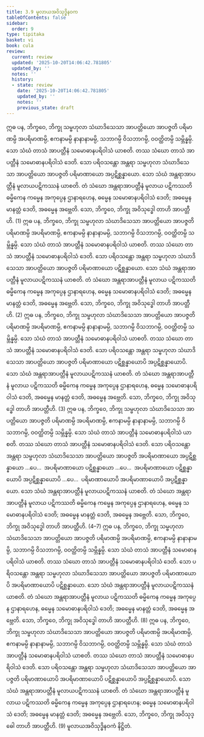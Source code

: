 ```yaml
---
title: 3.9 မူလာယအဝိသုဒ္ဓိနဝက
tableOfContents: false
sidebar:
  order: 9
type: tipitaka
basket: vi
book: cula
review:
  current: review
  updated: '2025-10-20T14:06:42.781805'
  updated_by: ''
  notes: ''
  history:
  - state: review
    date: '2025-10-20T14:06:42.781805'
    updated_by: ''
    notes: ''
    previous_state: draft
---
```



<DynamicBreadcrumb />


<ReviewStatus review={frontmatter.review} showDetails={true} />

<HypothesisAnnotation frontmatter={frontmatter} />

<Division number="182" book="cula" e="ch" v="4" p="174">

<Paragraph number="757" book="cula">
ဣဓ ပန, ဘိက္ခဝေ, ဘိက္ခု သမ္ဗဟုလာ သံဃာဒိသေသာ အာပတ္တိယော အာပဇ္ဇတိ ပရိမာဏမ္ပိ အပရိမာဏမ္ပိ, ဧကနာမမ္ပိ နာနာနာမမ္ပိ, သဘာဂမ္ပိ ဝိသဘာဂမ္ပိ, ဝဝတ္ထိတမ္ပိ သမ္ဘိန္နမ္ပိ. သော သံဃံ တာသံ အာပတ္တီနံ သမောဓာနပရိဝါသံ ယာစတိ. တဿ သံဃော တာသံ အာပတ္တီနံ သမောဓာနပရိဝါသံ ဒေတိ. သော ပရိဝသန္တော အန္တရာ သမ္ဗဟုလာ သံဃာဒိသေသာ အာပတ္တိယော အာပဇ္ဇတိ ပရိမာဏာယော အပ္ပဋိစ္ဆန္နာယော. သော သံဃံ အန္တရာအာပတ္တီနံ မူလာယပဋိကဿနံ ယာစတိ. တံ သံဃော အန္တရာအာပတ္တီနံ မူလာယ ပဋိကဿတိ ဓမ္မိကေန ကမ္မေန အကုပ္ပေန ဌာနာရဟေန, ဓမ္မေန သမောဓာနပရိဝါသံ ဒေတိ; အဓမ္မေန မာနတ္တံ ဒေတိ, အဓမ္မေန အဗ္ဘေတိ. သော, ဘိက္ခဝေ, ဘိက္ခု အဝိသုဒ္ဓေါ တာဟိ အာပတ္တီဟိ. (1)
</Paragraph>

<Paragraph number="758" book="cula">
ဣဓ ပန, ဘိက္ခဝေ, ဘိက္ခု သမ္ဗဟုလာ သံဃာဒိသေသာ အာပတ္တိယော အာပဇ္ဇတိ ပရိမာဏမ္ပိ အပရိမာဏမ္ပိ, ဧကနာမမ္ပိ နာနာနာမမ္ပိ, သဘာဂမ္ပိ ဝိသဘာဂမ္ပိ, ဝဝတ္ထိတမ္ပိ သမ္ဘိန္နမ္ပိ. သော သံဃံ တာသံ အာပတ္တီနံ သမောဓာနပရိဝါသံ ယာစတိ. တဿ သံဃော တာသံ အာပတ္တီနံ သမောဓာနပရိဝါသံ ဒေတိ. သော ပရိဝသန္တော အန္တရာ သမ္ဗဟုလာ သံဃာဒိသေသာ အာပတ္တိယော အာပဇ္ဇတိ ပရိမာဏာယော ပဋိစ္ဆန္နာယော. သော သံဃံ အန္တရာအာပတ္တီနံ မူလာယပဋိကဿနံ ယာစတိ. တံ သံဃော အန္တရာအာပတ္တီနံ မူလာယ ပဋိကဿတိ ဓမ္မိကေန ကမ္မေန အကုပ္ပေန ဌာနာရဟေန, ဓမ္မေန သမောဓာနပရိဝါသံ ဒေတိ; အဓမ္မေန မာနတ္တံ ဒေတိ, အဓမ္မေန အဗ္ဘေတိ. သော, ဘိက္ခဝေ, ဘိက္ခု အဝိသုဒ္ဓေါ တာဟိ အာပတ္တီဟိ. (2)
</Paragraph>

<Paragraph number="759" book="cula">
ဣဓ ပန, ဘိက္ခဝေ, ဘိက္ခု သမ္ဗဟုလာ သံဃာဒိသေသာ အာပတ္တိယော အာပဇ္ဇတိ ပရိမာဏမ္ပိ အပရိမာဏမ္ပိ, ဧကနာမမ္ပိ နာနာနာမမ္ပိ, သဘာဂမ္ပိ ဝိသဘာဂမ္ပိ, ဝဝတ္ထိတမ္ပိ သမ္ဘိန္နမ္ပိ. သော သံဃံ တာသံ အာပတ္တီနံ သမောဓာနပရိဝါသံ ယာစတိ. တဿ သံဃော တာသံ အာပတ္တီနံ သမောဓာနပရိဝါသံ ဒေတိ. သော ပရိဝသန္တော အန္တရာ သမ္ဗဟုလာ သံဃာဒိသေသာ အာပတ္တိယော အာပဇ္ဇတိ ပရိမာဏာယော ပဋိစ္ဆန္နာယောပိ အပ္ပဋိစ္ဆန္နာယောပိ. သော သံဃံ အန္တရာအာပတ္တီနံ မူလာယပဋိကဿနံ ယာစတိ. တံ သံဃော အန္တရာအာပတ္တီနံ မူလာယ ပဋိကဿတိ ဓမ္မိကေန ကမ္မေန အကုပ္ပေန ဌာနာရဟေန, ဓမ္မေန သမောဓာနပရိဝါသံ ဒေတိ, အဓမ္မေန မာနတ္တံ ဒေတိ, အဓမ္မေန အဗ္ဘေတိ. သော, ဘိက္ခဝေ, ဘိက္ခု အဝိသုဒ္ဓေါ တာဟိ အာပတ္တီဟိ. (3)
</Paragraph>

<Paragraph number="760" book="cula">
ဣဓ ပန, ဘိက္ခဝေ, ဘိက္ခု သမ္ဗဟုလာ သံဃာဒိသေသာ အာပတ္တိယော အာပဇ္ဇတိ ပရိမာဏမ္ပိ အပရိမာဏမ္ပိ, ဧကနာမမ္ပိ နာနာနာမမ္ပိ, သဘာဂမ္ပိ ဝိသဘာဂမ္ပိ, ဝဝတ္ထိတမ္ပိ သမ္ဘိန္နမ္ပိ. သော သံဃံ တာသံ အာပတ္တီနံ သမောဓာနပရိဝါသံ ယာစတိ. တဿ သံဃော တာသံ အာပတ္တီနံ သမောဓာနပရိဝါသံ ဒေတိ. သော ပရိဝသန္တော အန္တရာ သမ္ဗဟုလာ သံဃာဒိသေသာ အာပတ္တိယော အာပဇ္ဇတိ အပရိမာဏာယော အပ္ပဋိစ္ဆန္နာယော …ပေ…  အပရိမာဏာယော ပဋိစ္ဆန္နာယော …ပေ…  အပရိမာဏာယော ပဋိစ္ဆန္နာယောပိ အပ္ပဋိစ္ဆန္နာယောပိ …ပေ…  ပရိမာဏာယောပိ အပရိမာဏာယောပိ အပ္ပဋိစ္ဆန္နာယော. သော သံဃံ အန္တရာအာပတ္တီနံ မူလာယပဋိကဿနံ ယာစတိ. တံ သံဃော အန္တရာအာပတ္တီနံ မူလာယ ပဋိကဿတိ ဓမ္မိကေန ကမ္မေန အကုပ္ပေန ဌာနာရဟေန, ဓမ္မေန သမောဓာနပရိဝါသံ ဒေတိ; အဓမ္မေန မာနတ္တံ ဒေတိ, အဓမ္မေန အဗ္ဘေတိ. သော, ဘိက္ခဝေ, ဘိက္ခု အဝိသုဒ္ဓေါ တာဟိ အာပတ္တီဟိ. (4–7)
</Paragraph>

<Paragraph number="761" book="cula">
ဣဓ ပန, ဘိက္ခဝေ, ဘိက္ခု သမ္ဗဟုလာ သံဃာဒိသေသာ အာပတ္တိယော အာပဇ္ဇတိ ပရိမာဏမ္ပိ အပရိမာဏမ္ပိ, ဧကနာမမ္ပိ နာနာနာမမ္ပိ, သဘာဂမ္ပိ ဝိသဘာဂမ္ပိ, ဝဝတ္ထိတမ္ပိ သမ္ဘိန္နမ္ပိ. သော သံဃံ တာသံ အာပတ္တီနံ သမောဓာနပရိဝါသံ ယာစတိ. တဿ သံဃော တာသံ အာပတ္တီနံ သမောဓာနပရိဝါသံ ဒေတိ. သော ပရိဝသန္တော အန္တရာ သမ္ဗဟုလာ သံဃာဒိသေသာ အာပတ္တိယော အာပဇ္ဇတိ ပရိမာဏာယောပိ အပရိမာဏာယောပိ ပဋိစ္ဆန္နာယော. သော သံဃံ အန္တရာအာပတ္တီနံ မူလာယပဋိကဿနံ ယာစတိ. တံ သံဃော အန္တရာအာပတ္တီနံ မူလာယ ပဋိကဿတိ ဓမ္မိကေန ကမ္မေန အကုပ္ပေန ဌာနာရဟေန, ဓမ္မေန သမောဓာနပရိဝါသံ ဒေတိ; အဓမ္မေန မာနတ္တံ ဒေတိ, အဓမ္မေန အဗ္ဘေတိ. သော, ဘိက္ခဝေ, ဘိက္ခု အဝိသုဒ္ဓေါ တာဟိ အာပတ္တီဟိ. (8)
</Paragraph>

<Paragraph number="762" book="cula">
ဣဓ ပန, ဘိက္ခဝေ, ဘိက္ခု သမ္ဗဟုလာ သံဃာဒိသေသာ အာပတ္တိယော အာပဇ္ဇတိ ပရိမာဏမ္ပိ အပရိမာဏမ္ပိ, ဧကနာမမ္ပိ နာနာနာမမ္ပိ, သဘာဂမ္ပိ ဝိသဘာဂမ္ပိ, ဝဝတ္ထိတမ္ပိ သမ္ဘိန္နမ္ပိ. သော သံဃံ တာသံ အာပတ္တီနံ သမောဓာနပရိဝါသံ ယာစတိ. တဿ သံဃော တာသံ အာပတ္တီနံ သမောဓာနပရိဝါသံ ဒေတိ. သော ပရိဝသန္တော အန္တရာ သမ္ဗဟုလာ သံဃာဒိသေသာ အာပတ္တိယော အာပဇ္ဇတိ ပရိမာဏာယောပိ အပရိမာဏာယောပိ ပဋိစ္ဆန္နာယောပိ အပ္ပဋိစ္ဆန္နာယောပိ. သော သံဃံ အန္တရာအာပတ္တီနံ မူလာယပဋိကဿနံ ယာစတိ. တံ သံဃော အန္တရာအာပတ္တီနံ မူလာယ ပဋိကဿတိ ဓမ္မိကေန ကမ္မေန အကုပ္ပေန ဌာနာရဟေန; ဓမ္မေန သမောဓာနပရိဝါသံ ဒေတိ; အဓမ္မေန မာနတ္တံ ဒေတိ; အဓမ္မေန အဗ္ဘေတိ. သော, ဘိက္ခဝေ, ဘိက္ခု အဝိသုဒ္ဓေါ တာဟိ အာပတ္တီဟိ. (9)

</Paragraph>
</Division>

<Paragraph number="763" type="center" book="cula">
မူလာယအဝိသုဒ္ဓိနဝကံ နိဋ္ဌိတံ.
</Paragraph>